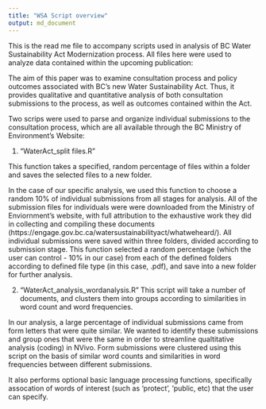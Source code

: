 ```yaml
---
title: "WSA Script overview"
output: md_document
---
```


This is the read me file to accompany scripts used in analysis of BC Water Sustainability Act Modernization process. All files here were used to analyze data contained within the upcoming publication:

The aim of this paper was to examine consultation process and policy outcomes associated with BC's new Water Sustainability Act. Thus, it provides qualitative and quantitative analysis of both consultation submissions to the process, as well as outcomes contained within the Act.

Two scrips were used to parse and organize individual submissions to the consultation process, which are all available through the BC Ministry of Environment's Website:

1. "WaterAct_split files.R" 

This function takes a specified, random percentage of files within a folder and saves the selected files to a new folder. 

In the case of our specific analysis,  we used this function  to choose a random 10% of individual submissions from all stages for analysis. All of the submission files for individuals were were downloaded from the Ministry of Enviornment's website, with full attribution to the exhaustive work they did in collecting and compiling these documents (https://engage.gov.bc.ca/watersustainabilityact/whatweheard/). All individual submissions were saved within three folders, divided according to submission stage. This function  selected a random percentage (which the user can control - 10% in our case) from each of the defined folders according to defined file type (in this case, .pdf), and save into a new folder for further analysis. 

2. "WaterAct_analysis_wordanalysis.R"
This script will take a number of documents, and clusters them into groups according to similarities in word count and word frequencies.

In our analysis, a large percentage of individual submissions came from form letters that were quite similar. We wanted to identify these submissions and group ones that were the same in order to streamline qualtitative analysis (coding) in NVivo. Form submissions were clustered using this script on the basis of similar word counts and similarities in word frequencies between different submissions. 

It also performs optional basic language processing functions, specifically assocation of words of interest (such as 'protect', 'public, etc) that the user can specify.
